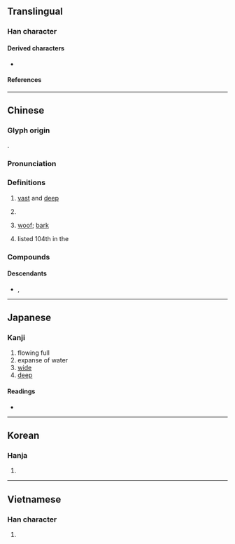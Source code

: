 {{character info}}
==Translingual==

===Han character===
{{Han char|rn=85|rad=水|as=04|sn=7|four=31114|canj=EMG|ids=⿰氵王}}

====Derived characters====
* {{l|mul|[[𠴝]], [[𭖧]], [[𥆚]], [[𤶶]], [[䦞]], [[𡝝]], [[𪁘]]}}

====References====
{{Han ref|kx=0607.120|dkj=17154|dj=1000.130|hdz=31557.080|uh=6C6A}}

----

==Chinese==
{{zh-forms}}

===Glyph origin===
{{Han etym}}
{{Han compound|水|㞷|ls=psc|c1=s|c2=p|t1=water}}.

===Pronunciation===
{{zh-pron
|m=wāng
|m-s=
|c=wong1
|c-t=
|g=
|h=pfs=vông
|j=
|md=uŏng
|mn=ong
|mn-t=uang1
|w=1uaan
|x=
|mc=y
|oc=y
|cat=a,cls,intj,pn
}}

===Definitions===
{{zh-hanzi}}

# {{lb|zh|of bodies of water}} [[vast]] and [[deep]]
# {{zh-classifier|masses of liquid}}
# {{lb|zh|onomatopoeia}} [[woof]]; [[bark]] {{gloss|the cry of a dog}}
#: {{zh-x|汪汪叫|to bark}}
# {{surname|zh|dot=,}} listed 104th in the ''{{w|Hundred Family Surnames}}''

===Compounds===
{{zh-der|一汪|一片汪洋|大度汪洋|明汪汪|水汪汪|汪家臺|汪廟|汪橋|汪汪|汪洋|汪洋大海|汪洋浩博|汪洋自恣|汪洋自肆|汪洋閎肆|汪濊|汪然|汪營|汪秘|汪陳|汪集|油汪汪|淚汪汪|淚眼汪汪|眼淚汪汪|辜汪會談}}

====Descendants====
* {{desc|bor=1|tl|Ang}}, {{l|tl|Ong}} {{q|via Hokkien}}

----

==Japanese==

===Kanji===
{{ja-kanji|grade=|rs=水04}}

# flowing full
# expanse of water
# [[wide]]
# [[deep]]

====Readings====
* {{ja-readings
|goon=おう
|kanon=おう
|kun=[[ひろい]] (hiroi), [[おおい]] (ooi), [[いけ]] (ike)}}

----

==Korean==

===Hanja===
{{ko-hanja|hangeul=왕|eumhun=|rv=wang|mr=wang|y=wang}}

# {{rfdef|ko|sort=水04}}

----

==Vietnamese==

===Han character===
{{vi-hantu|rs=水04|uông}}

# {{rfdef|vi|sort=水04}}